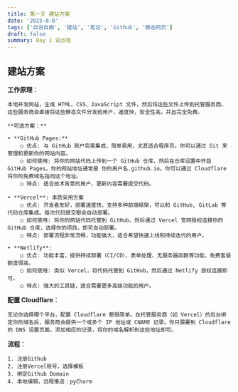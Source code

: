 ```yaml
---
title: 第一天 建站方案
date: '2025-8-8'
tags: ['自说自画', '建站', '笔记', 'Github', '静态网页']
draft: false
summary: Day 1 说点啥
---
```


## 建站方案

**工作原理**： 

    本地开发网站，生成 HTML、CSS、JavaScript 文件，然后将这些文件上传到托管服务商。这些服务商会直接将这些静态文件分发给用户，速度快，安全性高，并且完全免费。

    **可选方案：**

	• **GitHub Pages:**
		○ 优点: 与 GitHub 账户完美集成，简单易用，尤其适合程序员。你可以通过 Git 来管理和更新你的网站内容。
		○ 如何使用: 将你的网站代码上传到一个 GitHub 仓库，然后在仓库设置中开启 GitHub Pages。你的网站地址通常是 你的用户名.github.io。你可以通过 Cloudflare 将你的免费域名指向这个地址。
		○ 特点: 适合技术背景的用户，更新内容需要提交代码。

	• **Vercel**: 本质采用方案
		○ 优点: 开发者友好，部署速度快，支持多种前端框架，可以和 GitHub, GitLab 等代码仓库集成。每次代码提交都会自动部署。
		○ 如何使用: 将你的网站代码托管到 GitHub，然后通过 Vercel 官网授权连接你的 GitHub 仓库，选择你的项目，即可自动部署。
		○ 特点: 部署流程非常流畅，功能强大，适合希望快速上线和持续迭代的用户。

	• **Netlify**:
		○ 优点: 功能丰富，提供持续部署（CI/CD）、表单处理、无服务器函数等功能，免费套餐额度很高。
		○ 如何使用: 类似 Vercel，将代码托管到 GitHub，然后通过 Netlify 授权连接即可。
		○ 特点: 强大的工具链，适合需要更多高级功能的用户。

**配置 Cloudflare**： 

    无论你选择哪个平台，配置 Cloudflare 都很简单。在托管服务商（如 Vercel）的后台绑定你的域名后，服务商会提供一个或多个 IP 地址或 CNAME 记录。你只需要到 Cloudflare 的 DNS 设置页面，添加相应的记录，将你的域名解析到这些地址即可。

**流程**：

    1. 注册Github
    2. 注册Vercel账号，选择模板
    3. 绑定Github Domain
    4. 本地编辑，远程推送：pyCharm